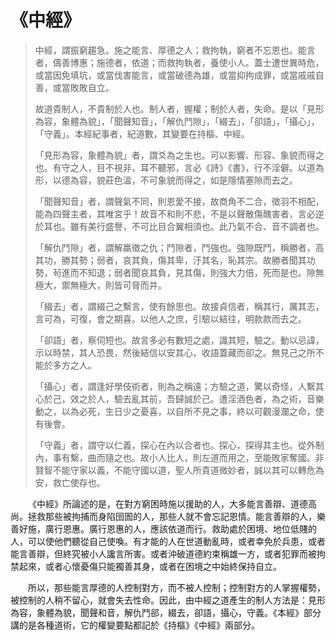# 《中經》

> 中經，謂振窮趨急。施之能言、厚德之人；救拘執，窮者不忘恩也。能言者，儔善博惠；施德者，依道；而救拘執者，養使小人。蓋士遭世異時危，或當因免填坑，或當伐害能言，或當破德為雄，或當抑拘成罪，或當戚戚自善，或當敗敗自立。
>
> 故道貴制人，不貴制於人也。制人者，握權；制於人者，失命。是以「見形為容，象體為貌」，「聞聲知音」，「解仇鬥隙」，「綴去」，「卻語」，「攝心」，「守義」。本經紀事者，紀道數，其變要在持樞、中經。
>
> 「見形為容，象體為貌」者，謂爻為之生也。可以影響、形容、象貌而得之也。有守之人，目不視非，耳不聽邪，言必《詩》《書》，行不淫僻。以道為形，以德為容，貌莊色溫，不可象貌而得之，如是隱情塞隙而去之。
>
> 「聞聲知音」者，謂聲氣不同，則恩愛不接，故商角不二合，徵羽不相配，能為四聲主者，其唯宮乎！故音不和則不悲，不是以聲散傷醜害者，言必逆於耳也。雖有美行盛譽，不可比目合翼相須也。此乃氣不合、音不調者也。
>
> 「解仇鬥隙」者，謂解羸徵之仇；鬥隙者，鬥強也。強隙既鬥，稱勝者，高其功，勝其勢；弱者，哀其負，傷其卑，汙其名，恥其宗。故勝者聞其功勢，茍進而不知退；弱者聞哀其負，見其傷，則強大力倍，死而是也。隙無極大，禦無極大，則皆可脅而并。
>
> 「綴去」者，謂綴己之繫言，使有餘思也。故接貞信者，稱其行，厲其志，言可為，可復，會之期喜。以他人之庶，引驗以結往，明款款而去之。
>
> 「卻語」者，察伺短也。故言多必有數短之處，識其短，驗之。動以忌諱，示以時禁，其人恐畏，然後結信以安其心，收語蓋藏而卻之。無見己之所不能於多方之人。
>
> 「攝心」者，謂逢好學伎術者，則為之稱遠；方驗之道，驚以奇怪，人繫其心於己，效之於人，驗去亂其前，吾歸誠於己。遭淫酒色者，為之術，音樂動之，以為必死，生日少之憂喜，以自所不見之事，終以可觀漫瀾之命，使有後會。
>
> 「守義」者，謂守以仁義，探心在內以合者也。探心，探得其主也。從外制內，事有繫，曲而隨之也。故小人比人，則左道而用之，至能敗家奪國。非賢智不能守家以義，不能守國以道，聖人所貴道微妙者，誠以其可以轉危為安，救亡使存也。

&emsp;&emsp;《中經》所論述的是，在對方窮困時施以援助的人，大多能言善辯、道德高尚。拯救那些被拘捕而身陷囹圄的人，那些人就不會忘記恩情。能言善辯的人，樂善好施，廣行恩惠。廣行恩惠的人，應該依道而行。救助處於困境、地位低賤的人，可以使他們聽從自己使喚。有才能的人在世道動亂時，或者幸免於兵患，或者能言善辯，但終究被小人讒言所害。或者沖破道德約束稱雄一方，或者犯罪而被拘禁起來，或者心懷憂傷只能獨善其身，或者在困境之中始終保持自立。

&emsp;&emsp;所以，那些能言厚德的人控制對方，而不被人控制；控制對方的人掌握權勢，被控制的人稍不留心，就會失去性命。因此，由中經之道產生的制人方法是：見形為容，象體為貌，聞聲和音，解仇鬥郤，綴去，卻語，攝心，守義。《本經》部分講的是各種道術，它的權變要點都記於《持樞》《中經》兩部分。
